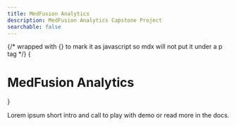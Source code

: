 ```yaml
---
title: MedFusion Analytics
description: MedFusion Analytics Capstone Project
searchable: false
---
```



{/* wrapped with {} to mark it as javascript so mdx will not put it under a p tag */}
{<h1 className="text-center font-extrabold md:text-5xl mt-8 mb-8 text-balance">MedFusion Analytics</h1>}

Lorem ipsum short intro and call to play with demo or read more in the docs.

<br />
<br />

<Demo />
